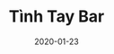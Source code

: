 ---
slug: "/tinh-tay-bar"
cover: "./20201002_081801.png"
date: "2020-01-23"
title: "Tình Tay Bar"
areas:
  - Paint a picture for you and me on the days when we were young.
---